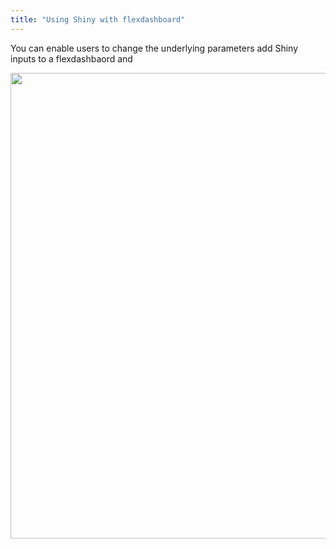 ```yaml
---
title: "Using Shiny with flexdashboard"
---
```


You can enable users to change the underlying parameters  add Shiny inputs to a flexdashbaord and 


<img src="images/Shiny.png" width="865" height="745"/>

<div class="col-md-11">
<div id="shiny"></div>
<script type="text/javascript">loadSnippet('shiny')</script>
</div>